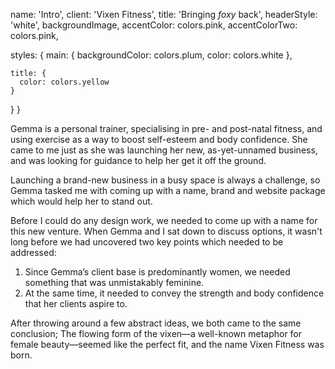 
  name: 'Intro',
  client: 'Vixen Fitness',
  title: 'Bringing _foxy_ back',
  headerStyle: 'white',
  backgroundImage,
  accentColor: colors.pink,
  accentColorTwo: colors.pink,

  styles: {
    main: {
      backgroundColor: colors.plum,
      color: colors.white
    },

    title: {
      color: colors.yellow
    }
  }
}

Gemma is a personal trainer, specialising in pre- and post-natal fitness, and using exercise as a way to boost self-esteem and body confidence. She came to me just as she was launching her new, as-yet-unnamed business, and was looking for guidance to help her get it off the ground.

Launching a brand-new business in a busy space is always a challenge, so Gemma tasked me with coming up with a name, brand and website package which would help her to stand out.

Before I could do any design work, we needed to come up with a name for this new venture. When Gemma and I sat down to discuss options, it wasn't long before we had uncovered two key points which needed to be addressed:

<ol className="case-study__feature-list">
  <li>
    Since Gemma’s client base is predominantly women, we needed something that
    was unmistakably feminine.
  </li>
  <li>
    At the same time, it needed to convey the strength and body confidence that
    her clients aspire to.
  </li>
</ol>

After throwing around a few abstract ideas, we both came to the same conclusion; The flowing form of the vixen&mdash;a well-known metaphor for female beauty&mdash;seemed like the perfect fit, and the name Vixen Fitness was born.
